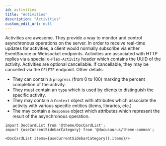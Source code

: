 ```yaml
---
id: activities
title: "Activities"
description: "Activities"
custom_edit_url: null
---
```




Activities are awesome. They provide a way to monitor and control asynchronous operations on the server. In order to receive real-time updates for activities, a client would normally subscribe via either EventSource or Websocket endpoints.
Activities are associated with HTTP replies via a special `X-Plex-Activity` header which contains the UUID of the activity.
Activities are optional cancellable. If cancellable, they may be cancelled via the `DELETE` endpoint. Other details:
- They can contain a `progress` (from 0 to 100) marking the percent completion of the activity.
- They must contain an `type` which is used by clients to distinguish the specific activity.
- They may contain a `Context` object with attributes which associate the activity with various specific entities (items, libraries, etc.)
- The may contain a `Response` object which attributes which represent the result of the asynchronous operation.




```mdx-code-block
import DocCardList from '@theme/DocCardList';
import {useCurrentSidebarCategory} from '@docusaurus/theme-common';

<DocCardList items={useCurrentSidebarCategory().items}/>
```
      